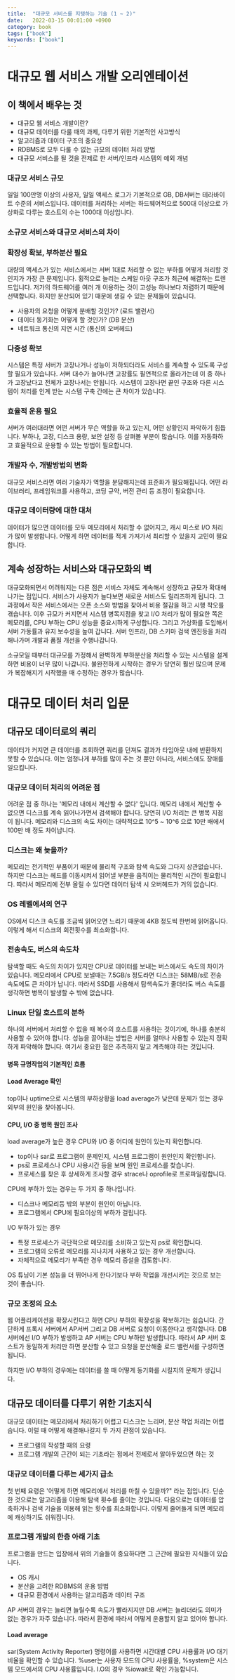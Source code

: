 ```yaml
---
title:  "대규모 서비스를 지탱하는 기술 (1 ~ 2)"
date:   2022-03-15 00:01:00 +0900
category: book
tags: ["book"]
keywords: ["book"]
---
```


# 대규모 웹 서비스 개발 오리엔테이션

## 이 책에서 배우는 것
- 대규모 웹 서비스 개발이란?
- 대규모 데이터를 다룰 때의 과제, 다루기 위한 기본적인 사고방식
- 알고리즘과 데이터 구조의 중요성
- RDBMS로 모두 다룰 수 없는 규모의 데이터 처리 방법
- 대규모 서비스를 될 것을 전제로 한 서버/인프라 시스템의 예외 개념

### 대규모 서비스 규모
일일 100만명 이상의 사용자, 일일 액세스 로그가 기본적으로 GB, DB서버는 테라바이트 수준의 서비스입니다.
데이터를 처리하는 서버는 하드웨어적으로 500대 이상으로 가상화로 다루는 호스트의 수는 1000대 이상입니다.

### 소규모 서비스와 대규모 서비스의 차이

### 확장성 확보, 부하분산 필요
대량의 액세스가 있는 서비스에서는 서버 1대로 처리할 수 없는 부하를 어떻게 처리할 것인지가 가장 큰 문제입니다.
횡적으로 늘리는 스케일 아웃 구조가 최근에 해결하는 트렌드입니다.
저가의 하드웨어를 여러 개 이용하는 것이 고성능 하나보다 저렴하기 때문에 선택합니다.
하지만 분산되어 있기 때문에 생길 수 있는 문제들이 있습니다.

- 사용자의 요청을 어떻게 분배할 것인가? (로드 밸런서)
- 데이터 동기화는 어떻게 할 것인가? (DB 분산)
- 네트워크 통신의 지연 시간 (통신의 오버헤드)

### 다중성 확보
시스템은 특정 서버가 고장나거나 성능이 저하되더라도 서비스를 계속할 수 있도록 구성할 필요가 있습니다.
서버 대수가 늘어나면 고장률도 필연적으로 올라가는데 이 중 하나가 고장났다고 전체가 고장나서는 안됩니다.
시스템이 고장나면 끝인 구조와 다른 시스템이 처리를 인계 받는 시스템 구축 간에는 큰 차이가 있습니다.

### 효율적 운용 필요
서버가 여러대라면 어떤 서버가 무슨 역할을 하고 있는지, 어떤 상황인지 파악하기 힘듭니다.
부하나, 고장, 디스크 용량, 보안 설정 등 살펴볼 부분이 많습니다.
이를 자동화하고 효율적으로 운용할 수 있는 방법이 필요합니다.

### 개발자 수, 개발방법의 변화
대규모 서비스라면 여러 기술자가 역할을 분담해지는데 표준화가 필요해집니다.
어떤 라이브러리, 프레임워크를 사용하고, 코딩 규약, 버전 관리 등 조정이 필요합니다.

### 대규모 데이터량에 대한 대처
데이터가 많으면 데이터를 모두 메모리에서 처리할 수 없어지고, 캐시 미스로 I/O 처리가 많이 발생합니다.
어떻게 하면 데이터를 적게 가져가서 최리할 수 있을지 고민이 필요합니다.

## 계속 성장하는 서비스와 대규모화의 벽
대규모화되면서 어려워지는 다른 점은 서비스 자체도 계속해서 성장하고 규모가 확대해나가는 점입니다.
서비스가 사용자가 늘다보면 새로운 서비스도 릴리즈하게 됩니다.
그 과정에서 작은 서비스에서는 오픈 소스와 방법을 찾아서 비용 절감을 하고 시행 착오를 겪습니다.
이후 규모가 커지면서 시스템 병목지점을 찾고 I/O 처리가 많이 필요한 쪽은 메모리를, CPU 부하는 CPU 성능을 중요시하게 구성합니다.
그리고 가상화를 도입해서 서버 가동률과 유지 보수성을 높여 갑니다.
서버 인프라, DB 스키마 검색 엔진등을 처리해나가며 개발과 품질 개선을 수행나갑니다.

소규모일 때부터 대규모를 가정해서 완벽하게 부하분산을 처리할 수 있는 시스템을 설계하면 비용이 너무 많이 나갑니다.
불완전하게 시작하는 경우가 당연히 훨씬 많으며 문제가 복잡해지기 시작했을 때 수정하는 경우가 많습니다.

# 대규모 데이터 처리 입문

## 대규모 데이터로의 쿼리

데이터가 커지면 큰 데이터를 조회하면 쿼리를 던져도 결과가 타임아웃 내에 반환하지 못할 수 있습니다.
이는 엄청나게 부하를 많이 주는 것 뿐만 아니라, 서비스에도 장애를 일으킵니다.

### 대규모 데이터 처리의 어려운 점

어려운 점 중 하나는 '메모리 내에서 계산할 수 없다' 입니다.
메모리 내에서 계산할 수 없으면 디스크를 계속 읽어나가면서 검색해야 합니다.
당연히 I/O 처리는 큰 병목 지점이 됩니다.
메모리와 디스크의 속도 차이는 대략적으로 10^5 ~ 10^6 으로 10만 배에서 100만 배 정도 차이납니다.

### 디스크는 왜 늦을까?
메모리는 전기적인 부품이기 때문에 물리적 구조와 탐색 속도와 그다지 상관없습니다.
하지만 디스크는 헤드를 이동시켜서 읽어낼 부분을 움직이는 물리적인 시간이 필요합니다.
따라서 메모리에 전부 올릴 수 있다면 데이터 탐색 시 오버헤드가 거의 없습니다.

### OS 레벨에서의 연구
OS에서 디스크 속도를 조금씩 읽어오면 느리기 때문에 4KB 정도씩 한번에 읽어옵니다.
이렇게 해서 디스크의 회전횟수를 최소화합니다.

### 전송속도, 버스의 속도차
탐색할 때도 속도의 차이가 있지만 CPU로 데이터를 보내는 버스에서도 속도의 차이가 있습니다.
메모리에서 CPU로 보낼때는 7.5GB/s 정도라면 디스크는 58MB/s로 전송 속도에도 큰 차이가 납니다.
따라서 SSD를 사용해서 탐색속도가 줄더라도 버스 속도를 생각하면 병목이 발생할 수 밖에 없습니다.

### Linux 단일 호스트의 분하
하나의 서버에서 처리할 수 없을 때 복수의 호스트를 사용하는 것이기에, 하나를 충분히 사용할 수 있어야 합니다.
성능을 끌어내는 방법은 서버를 얼마나 사용할 수 있는지 정확하게 파악해야 합니다.
여기서 중요한 점은 추측하지 말고 계측해야 하는 것입니다.

#### 병목 규명작업의 기본적인 흐름

#### Load Average 확인
top이나 uptime으로 시스템의 부하상황을 load average가 낮은데 문제가 있는 경우 외부의 원인을 찾아봅니다.

#### CPU, I/O 중 병목 원인 조사
load average가 높은 경우 CPU와 I/O 중 어디에 원인이 있는지 확인합니다.
- top이나 sar로 프로그램이 문제인지, 시스템 프로그램이 원인인지 확인합니다.
- ps로 프로세스나 CPU 사용시간 등을 보며 원인 프로세스를 찾습니다.
- 프로세스를 찾은 후 상세하게 조사할 경우 strace나 oprofile로 프로파일링합니다.

CPU에 부하가 있는 경우는 두 가지 중 하나입니다.
- 디스크나 메모리등 밖의 부분이 원인이 아닙니다.
- 프로그램에서 CPU에 필요이상의 부하가 걸립니다.

I/O 부하가 있는 경우
- 특정 프로세스가 극단적으로 메모리를 소비하고 있는지 ps로 확인합니다.
- 프로그램의 오류로 메모리를 지나치게 사용하고 있는 경우 개선합니다.
- 자체적으로 메모리가 부족한 경우 메모리 증설을 검토합니다.

OS 튜닝이 기본 성능을 더 뛰어나게 한다기보다 부하 작업을 개선시키는 것으로 보는 것이 좋습니다.

### 규모 조정의 요소
웹 어플리케이션을 확장시킨다고 하면 CPU 부하의 확장성을 확보하기는 쉽습니다.
간단하게 프록시 서버에서 AP서버 그리고 DB 서버로 요청이 이동한다고 생각합니다.
DB 서버에선 I/O 부하가 발생하고 AP 서버는 CPU 부하만 발생합니다.
따라서 AP 서버 호스트가 동일하게 처리만 하면 분산할 수 있고 요청을 분산해줄 로드 밸런서를 구성하면 됩니다.

하지만 I/O 부하의 경우에는 데이터를 쓸 때 어떻게 동기화를 시킬지의 문제가 생깁니다.

## 대규모 데이터를 다루기 위한 기초지식
대규모 데이터는 메모리에서 처리하기 어렵고 디스크는 느리며, 분산 작업 처리는 어렵습니다.
이럴 때 어떻게 해결해나갈지 두 가지 관점이 있습니다.

- 프로그램의 작성할 때의 요령
- 프로그램 개발의 근간이 되는 기초라는 점에서 전제로서 알아두었으면 하는 것

### 대규모 데이터를 다루는 세가지 급소
첫 번째 요령은 '어떻게 하면 메모리에서 처리를 마칠 수 있을까?" 라는 점입니다.
단순한 것으로는 알고리즘을 이용해 탐색 횟수를 줄이는 것입니다.
다음으로는 데이터를 압축하거나 검색 기술을 이용해 읽는 횟수를 최소화합니다.
이렇게 줄어들게 되면 메모리에 캐싱하기도 쉬워집니다.

### 프로그램 개발의 한층 아래 기초
프로그램을 만드는 입장에서 위의 기술들이 중요하다면 그 근간에 필요한 지식들이 있습니다.
- OS 캐시
- 분산을 고려한 RDBMS의 운용 방법
- 대규모 환경에서 사용하는 알고리즘과 데이터 구조

AP 서버의 경우는 늘리면 늘릴수록 속도가 빨라지지만 DB 서버는 늘리더라도 의미가 없는 경우가 자주 있습니다.
따라서 환경에 따라서 어떻게 운용할지 알고 있어야 합니다.

#### Load average
sar(System Activity Reporter) 명령어를 사용하면 시간대별 CPU 사용률과 I/O 대기 비율을 확인할 수 있습니다.
%user는 사용자 모드의 CPU 사용률을, %system은 시스템 모드에서의 CPU 사용률입니다.
I.O의 경우 %iowait로 확인 가능합니다.